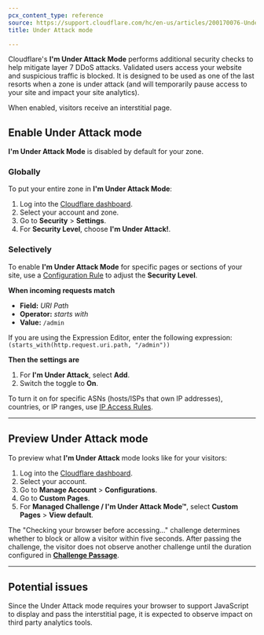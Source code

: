 ```yaml
---
pcx_content_type: reference
source: https://support.cloudflare.com/hc/en-us/articles/200170076-Understanding-Cloudflare-Under-Attack-mode-advanced-DDOS-protection-
title: Under Attack mode

---
```



Cloudflare's **I'm Under Attack Mode** performs additional security checks to help mitigate layer 7 DDoS attacks. Validated users access your website and suspicious traffic is blocked. It is designed to be used as one of the last resorts when a zone is under attack (and will temporarily pause access to your site and impact your site analytics).

When enabled, visitors receive an interstitial page.

## Enable Under Attack mode

**I'm Under Attack Mode** is disabled by default for your zone.

### Globally

To put your entire zone in **I'm Under Attack Mode**:

1. Log into the [Cloudflare dashboard](https://dash.cloudflare.com).
2. Select your account and zone.
3. Go to **Security** > **Settings**.
4. For **Security Level**, choose **I'm Under Attack!**.

### Selectively

To enable **I'm Under Attack Mode** for specific pages or sections of your site, use a [Configuration Rule](/rules/configuration-rules/) to adjust the **Security Level**.

<Example>

**When incoming requests match**

* **Field:** *URI Path*
* **Operator:** *starts with*
* **Value:** `/admin`

If you are using the Expression Editor, enter the following expression:<br/>
`(starts_with(http.request.uri.path, "/admin"))`

**Then the settings are**

1. For **I'm Under Attack**, select **Add**.
2. Switch the toggle to **On**.

</Example>

To turn it on for specific ASNs (hosts/ISPs that own IP addresses), countries, or IP ranges, use [IP Access Rules](/waf/tools/ip-access-rules/).

***

## Preview Under Attack mode

To preview what **I'm Under Attack** mode looks like for your visitors:

1. Log into the [Cloudflare dashboard](https://dash.cloudflare.com).
2. Select your account.
3. Go to **Manage Account** > **Configurations**.
4. Go to **Custom Pages**.
5. For **Managed Challenge / I'm Under Attack Mode™**, select **Custom Pages** > **View default**.

The "Checking your browser before accessing..." challenge determines whether to block or allow a visitor within five seconds. After passing the challenge, the visitor does not observe another challenge until the duration configured in [**Challenge Passage**](/waf/tools/challenge-passage/).

***

## Potential issues

Since the Under Attack mode requires your browser to support JavaScript to display and pass the interstitial page, it is expected to observe impact on third party analytics tools.
